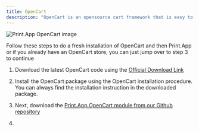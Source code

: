```yaml
---
title: OpenCart
description: "OpenCart is an opensource cart framework that is easy to use and manage."
---
```


<Frame>
    <img alt="Print.App OpenCart image" src="/images/oc.png" />
</Frame>

Follow these steps to do a fresh installation of OpenCart and then Print.App or if you already have an OpenCart store, you can just jump over to step 3 to continue

1.  Download the latest OpenCart code using the [Official Download Link](http://opencart.com/index.php?route=download/download)

2.  Install the OpenCart package using the OpenCart installation procedure. You can always find the installation instruction in the downloaded package.

3.  Next, download the [Print.App OpenCart module from our Github repository](https://github.com/PrintApp/print-app-opencart/releases)

4.  